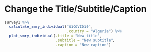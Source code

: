 # Change the Title/Subtitle/Caption


```r

survey1 %>%
  calculate_smry_individual("Q1COVID19",
                            .country = "Algeria") %>%
  plot_smry_individual(.title = "New title",
                       .subtitle = "New subtitle",
                       .caption = "New caption")


```

